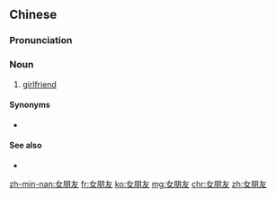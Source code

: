 ==Chinese==
{{zh-forms|type=12}}

===Pronunciation===
{{zh-pron
|m=nǚpéngyǒu,tl=y
|c=neoi5 pang4 jau5
|h=pfs=ńg-phèn-yû
|mn=lú-pêng-iú
|cat=n
}}

===Noun===
{{zh-noun}}

# [[girlfriend]]

====Synonyms====
* {{zh-l|女友}}

====See also====
* {{zh-l|男朋友}}

[[zh-min-nan:女朋友]]
[[fr:女朋友]]
[[ko:女朋友]]
[[mg:女朋友]]
[[chr:女朋友]]
[[zh:女朋友]]